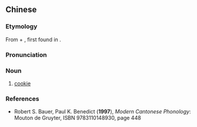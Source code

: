{{also|曲奇饼}}
==Chinese==
{{zh-forms|s=曲奇饼|type=21}}

===Etymology===
From {{zh-m|*曲奇|note=from {{der|zh|en|cookie}}}} + {{zh-m|*餅|beng2|round flat cake}}, first found in {{der|zh|yue|-}}.

===Pronunciation===
{{zh-pron
|m=qūqíbǐng
|c=kuk1 kei4 beng2
|c-t=kuuk2 kei3 biang2
|cat=n
}}

===Noun===
{{zh-noun}}

# [[cookie]]

===References===
* Robert S. Bauer, Paul K. Benedict ('''1997'''), ''Modern Cantonese Phonology'': Mouton de Gruyter, ISBN 9783110148930, page 448